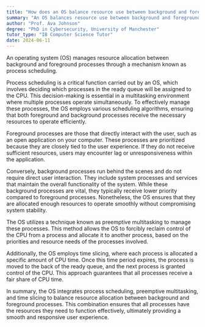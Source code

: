 ```yaml
---
title: "How does an OS balance resource use between background and foreground processes?"
summary: "An OS balances resource use between background and foreground processes through a mechanism called process scheduling."
author: "Prof. Ava Johnson"
degree: "PhD in Cybersecurity, University of Manchester"
tutor_type: "IB Computer Science Tutor"
date: 2024-06-11
---
```


An operating system (OS) manages resource allocation between background and foreground processes through a mechanism known as process scheduling.

Process scheduling is a critical function carried out by an OS, which involves deciding which processes in the ready queue will be assigned to the CPU. This decision-making is essential in a multitasking environment where multiple processes operate simultaneously. To effectively manage these processes, the OS employs various scheduling algorithms, ensuring that both foreground and background processes receive the necessary resources to operate efficiently.

Foreground processes are those that directly interact with the user, such as an open application on your computer. These processes are prioritized because they are closely tied to the user experience. If they do not receive sufficient resources, users may encounter lag or unresponsiveness within the application.

Conversely, background processes run behind the scenes and do not require direct user interaction. They include system processes and services that maintain the overall functionality of the system. While these background processes are vital, they typically receive lower priority compared to foreground processes. Nonetheless, the OS ensures that they are allocated enough resources to operate smoothly without compromising system stability.

The OS utilizes a technique known as preemptive multitasking to manage these processes. This method allows the OS to forcibly reclaim control of the CPU from a process and allocate it to another process, based on the priorities and resource needs of the processes involved.

Additionally, the OS employs time slicing, where each process is allocated a specific amount of CPU time. Once this time period expires, the process is moved to the back of the ready queue, and the next process is granted control of the CPU. This approach guarantees that all processes receive a fair share of CPU time.

In summary, the OS integrates process scheduling, preemptive multitasking, and time slicing to balance resource allocation between background and foreground processes. This combination ensures that all processes have the resources they need to function effectively, ultimately providing a smooth and responsive user experience.
    